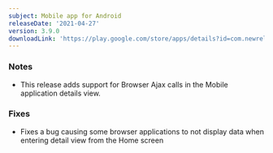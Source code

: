 ```yaml
---
subject: Mobile app for Android
releaseDate: '2021-04-27'
version: 3.9.0
downloadLink: 'https://play.google.com/store/apps/details?id=com.newrelic.rpm'
---
```


### Notes

* This release adds support for Browser Ajax calls in the Mobile application details view.

### Fixes

* Fixes a bug causing some browser applications to not display data when entering detail view from the Home screen
